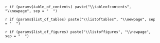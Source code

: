 \begin{titlepage}

	\raggedleft

	\rule{1pt}{\textheight}
	\hspace{0.05\textwidth}
	\parbox[b]{0.75\textwidth}{

		{\Huge\bfseries `r paste(params$title)`}\\[2\baselineskip]
		{\large\textit{`r paste(params$company)`}}\\[4\baselineskip]
		{\Large\textsc{`r paste(params$department)`}}

		\vspace{0.5\textheight}

		{\noindent \includegraphics[width=7cm]{images/logo.png}}\\[\baselineskip]
	}

\end{titlepage}

\fancyhead[LO,LE]{\includegraphics[width=2cm]{images/logo.png}}
\fancyhead[RO,RE]{`r paste(params$company)`}
\fancyfoot[LO,LE]{`r paste(params$department)`}
\fancyfoot[RO,RE]{\thepage}

`r if (params$table_of_contents) paste("\\tableofcontents", "\\newpage", sep = "  ")`

`r if (params$list_of_tables) paste("\\listoftables", "\\newpage", sep = "  ")`

`r if (params$list_of_figures) paste("\\listoffigures", "\\newpage", sep = "  ")`

